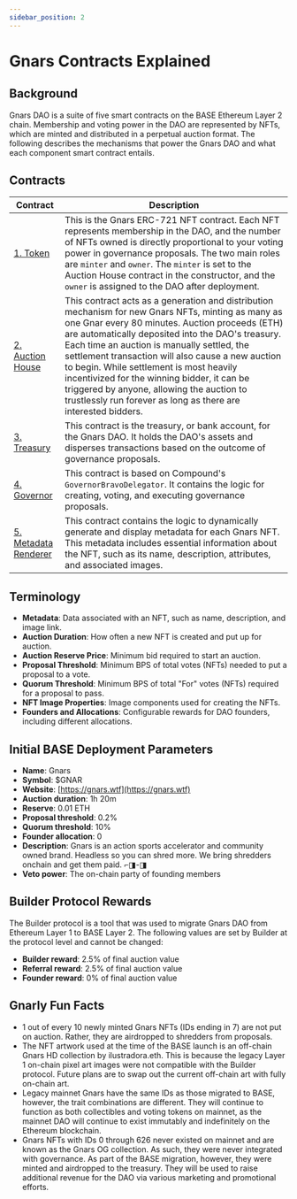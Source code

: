```yaml
---
sidebar_position: 2
---
```


# Gnars Contracts Explained

## Background

Gnars DAO is a suite of five smart contracts on the BASE Ethereum Layer 2 chain. Membership and voting power in the DAO are represented by NFTs, which are minted and distributed in a perpetual auction format. The following describes the mechanisms that power the Gnars DAO and what each component smart contract entails.

## Contracts

| Contract                                                                                        | Description                                                                                                                                                                                                                                                                                                                                                                                                                                                                                                             |
|-------------------------------------------------------------------------------------------------|-------------------------------------------------------------------------------------------------------------------------------------------------------------------------------------------------------------------------------------------------------------------------------------------------------------------------------------------------------------------------------------------------------------------------------------------------------------------------------------------------------------------------|
| [1. Token](https://basescan.org/address/0x880Fb3Cf5c6Cc2d7DFC13a993E839a9411200C17)              | This is the Gnars ERC-721 NFT contract. Each NFT represents membership in the DAO, and the number of NFTs owned is directly proportional to your voting power in governance proposals. The two main roles are `minter` and `owner`. The `minter` is set to the Auction House contract in the constructor, and the `owner` is assigned to the DAO after deployment.                                                                                                                                                      |
| [2. Auction House](https://basescan.org/address/0x494Eaa55ECF6310658B8fC004b0888DCB698097f)      | This contract acts as a generation and distribution mechanism for new Gnars NFTs, minting as many as one Gnar every 80 minutes. Auction proceeds (ETH) are automatically deposited into the DAO's treasury. Each time an auction is manually settled, the settlement transaction will also cause a new auction to begin. While settlement is most heavily incentivized for the winning bidder, it can be triggered by anyone, allowing the auction to trustlessly run forever as long as there are interested bidders.   |
| [3. Treasury](https://basescan.org/address/0x72aD986ebAc0246D2b3c565ab2a1ce3a14cE6f88)           | This contract is the treasury, or bank account, for the Gnars DAO. It holds the DAO's assets and disperses transactions based on the outcome of governance proposals.                                                                                                                                                                                                                                                                                                                                                   |
| [4. Governor](https://basescan.org/address/0x3dd4e53a232B7B715c9ae455f4e732465eD71b4c)           | This contract is based on Compound's `GovernorBravoDelegator`. It contains the logic for creating, voting, and executing governance proposals.                                                                                                                                                                                                                                                                                                                                                                           |
| [5. Metadata Renderer](https://basescan.org/address/0xdc9799d424EbFDCF5310f3bad3dDCcE3931d4b58)  | This contract contains the logic to dynamically generate and display metadata for each Gnars NFT. This metadata includes essential information about the NFT, such as its name, description, attributes, and associated images.                                                                                                                                                                                                                                                                                           |

## Terminology

- **Metadata**: Data associated with an NFT, such as name, description, and image link.
- **Auction Duration**: How often a new NFT is created and put up for auction.
- **Auction Reserve Price**: Minimum bid required to start an auction.
- **Proposal Threshold**: Minimum BPS of total votes (NFTs) needed to put a proposal to a vote.
- **Quorum Threshold**: Minimum BPS of total "For" votes (NFTs) required for a proposal to pass.
- **NFT Image Properties**: Image components used for creating the NFTs.
- **Founders and Allocations**: Configurable rewards for DAO founders, including different allocations.

## Initial BASE Deployment Parameters

- **Name**: Gnars
- **Symbol**: $GNAR
- **Website**: [https://gnars.wtf](https://gnars.wtf)
- **Auction duration**: 1h 20m
- **Reserve**: 0.01 ETH
- **Proposal threshold**: 0.2%
- **Quorum threshold**: 10%
- **Founder allocation**: 0
- **Description**: Gnars is an action sports accelerator and community owned brand. Headless so you can shred more. We bring shredders onchain and get them paid. ⌐◨-◨
- **Veto power**: The on-chain party of founding members

## Builder Protocol Rewards

The Builder protocol is a tool that was used to migrate Gnars DAO from Ethereum Layer 1 to BASE Layer 2. The following values are set by Builder at the protocol level and cannot be changed:

- **Builder reward**: 2.5% of final auction value
- **Referral reward**: 2.5% of final auction value
- **Founder reward**: 0% of final auction value

## Gnarly Fun Facts

- 1 out of every 10 newly minted Gnars NFTs (IDs ending in 7) are not put on auction. Rather, they are airdropped to shredders from proposals.
- The NFT artwork used at the time of the BASE launch is an off-chain Gnars HD collection by ilustradora.eth. This is because the legacy Layer 1 on-chain pixel art images were not compatible with the Builder protocol. Future plans are to swap out the current off-chain art with fully on-chain art.
- Legacy mainnet Gnars have the same IDs as those migrated to BASE, however, the trait combinations are different. They will continue to function as both collectibles and voting tokens on mainnet, as the mainnet DAO will continue to exist immutably and indefinitely on the Ethereum blockchain.
- Gnars NFTs with IDs 0 through 626 never existed on mainnet and are known as the Gnars OG collection. As such, they were never integrated with governance. As part of the BASE migration, however, they were minted and airdropped to the treasury. They will be used to raise additional revenue for the DAO via various marketing and promotional efforts.
